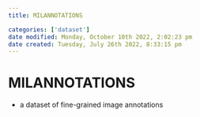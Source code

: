 ```yaml
---
title: MILANNOTATIONS

categories: ['dataset']
date modified: Monday, October 10th 2022, 2:02:23 pm
date created: Tuesday, July 26th 2022, 8:33:15 pm
---
```


# MILANNOTATIONS
- a dataset of fine-grained image annotations




